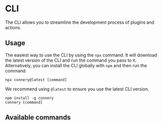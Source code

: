 
# CLI

The CLI allows you to streamline the development process of plugins and actions.

## Usage

The easiest way to use the CLI by using the `npx` command.
It will download the latest version of the CLI and run the command you pass to it.
Alternatively, you can install the CLI globally with `npm` and then run the command.

<Tabs>
  <TabItem value="npx" label="npx" default>

```
npx connery@latest [command]
```

We recommend using `@latest` to ensure you use the latest CLI version.

  </TabItem>
  <TabItem value="npm" label="npm">

```
npm install -g connery
connery [command]
```

  </TabItem>
</Tabs>

## Available commands

<DocCardList />
